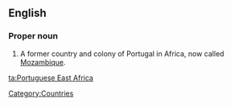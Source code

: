 ==English==
{{wikipedia}}
===Proper noun===
{{en-proper noun|sg=[[Portuguese]] [[East]] [[Africa]]}}

# A former country and colony of Portugal in Africa, now called [[Mozambique]].

[[Category:Countries]]

[[ta:Portuguese East Africa]]